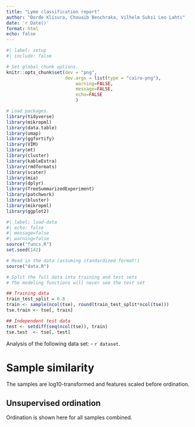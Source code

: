 ```yaml
---
title: "Lyme classification report"
author: "Đorđe Klisura, Chouaib Benchraka, Vilhelm Suksi Leo Lahti"
date: 'r Date()'
format: html
echo: false
---
```

```r
#| label: setup
#| include: false

# Set global chunk options.
knitr::opts_chunk$set(dev = "png",
                      dev.args = list(type = "cairo-png"),
		                  warning=FALSE,
		                  message=FALSE,
		                  echo=FALSE
		                  )

# Load packages.
library(tidyverse)
library(mikropml)
library(data.table)
library(umap)
library(ggfortify)
library(VIM)
library(mt)
library(cluster)
library(kableExtra)
library(rmdformats)
library(scater)
library(mia)
library(dplyr)
library(TreeSummarizedExperiment)
library(patchwork)
library(bluster)
library(mikropml)
library(ggplot2)
```
```r
#| label: load-data
#| echo: false
#| message=false
#| warning=false
source("funcs.R")
set.seed(142)

# Read in the data (assuming standardized format!)
source("data.R")

# Split the full data into training and test sets
# The modeling functions will never see the test set

## Training data
train_test_split = 0.8
train <- sample(ncol(tse), round(train_test_split*ncol(tse)))
tse.train <- tse[, train]

## Independent test data
test <- setdiff(seq(ncol(tse)), train)
tse.test  <- tse[, test]
```
Analysis of the following data set:
- `r dataset`.

# Sample similarity

The samples are log10-transformed and features scaled before ordination.

## Unsupervised ordination

Ordination is shown here for all samples combined.
